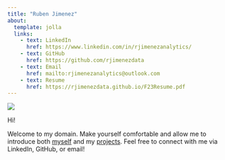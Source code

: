 ```yaml
---
title: "Ruben Jimenez"
about:
  template: jolla
  links:
    - text: LinkedIn
      href: https://www.linkedin.com/in/rjimenezanalytics/
    - text: GitHub
      href: https://github.com/rjimenezdata
    - text: Email
      href: mailto:rjimenezanalytics@outlook.com
    - text: Resume
      href: https://rjimenezdata.github.io/F23Resume.pdf
---
```


![](https://github.com/rjimenezdata/rjimenezdata.github.io/blob/main/headshot.jpeg?raw=true)

Hi!

Welcome to my domain. Make yourself comfortable and allow me to introduce both [myself](about.qmd) and my [projects](projects.qmd). Feel free to connect with me via LinkedIn, GitHub, or email!